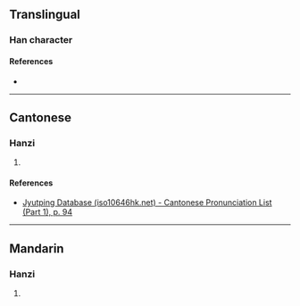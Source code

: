 {{character info/new}}
==Translingual==

===Han character===
{{Han char|rn=38|rad=女|as=09|sn=12|four=|canj=VEND,XVEND|ids=⿰女染}}

====References====
* {{Han ref|kx=0267.230|dkj=06528|dj=0534.210|hdz=21069.020|uh=5AA3|ud=23203}}

----

==Cantonese==

===Hanzi===
{{yue-hanzi|jyut=[[gam1]]|y=gam1}}

# {{rfdef|yue|sort=女09}}

====References====
* [http://www.iso10646hk.net/jp/document/download.jsp Jyutping Database (iso10646hk.net) - Cantonese Pronunciation List (Part 1), p. 94]

----

==Mandarin==

===Hanzi===
{{cmn-hanzi|pin=[[rǎn]] ([[ran3]])|wg=jan<sup>3</sup>}}

# {{rfdef|cmn|sort=女09}}